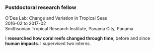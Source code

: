 ### Postdoctoral research fellow

O'Dea Lab: Change and Variation in Tropical Seas  
2016-02 to 2017-02  
Smithsonian Tropical Research Institute, Panama City, Panama  

I __researched how coral reefs changed through time__, before and since __human impacts__. I supervised two interns.
